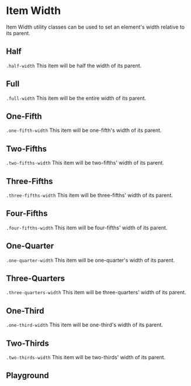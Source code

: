 
# Item Width

Item Width utility classes can be used to set an element's width relative to its parent.

## Half

`.half-width` This item will be half the width of its parent.

<Canvas withToolbar>
  <Story id="utilities-item-width--half" />
</Canvas>

## Full

`.full-width` This item will be the entire width of its parent.

<Canvas withToolbar>
  <Story id="utilities-item-width--full" />
</Canvas>

## One-Fifth

`.one-fifth-width` This item will be one-fifth's width of its parent.

<Canvas withToolbar>
  <Story id="utilities-item-width--one-fifth" />
</Canvas>

## Two-Fifths

`.two-fifths-width` This item will be two-fifths' width of its parent.

<Canvas withToolbar>
  <Story id="utilities-item-width--two-fifths" />
</Canvas>

## Three-Fifths

`.three-fifths-width` This item will be three-fifths' width of its parent.

<Canvas withToolbar>
  <Story id="utilities-item-width--three-fifths" />
</Canvas>

## Four-Fifths

`.four-fifths-width` This item will be four-fifths' width of its parent.

<Canvas withToolbar>
  <Story id="utilities-item-width--four-fifths" />
</Canvas>

## One-Quarter

`.one-quarter-width` This item will be one-quarter's width of its parent.

<Canvas withToolbar>
  <Story id="utilities-item-width--one-quarter" />
</Canvas>

## Three-Quarters

`.three-quarters-width` This item will be three-quarters' width of its parent.

<Canvas withToolbar>
  <Story id="utilities-item-width--three-quarters" />
</Canvas>

## One-Third

`.one-third-width` This item will be one-third's width of its parent.

<Canvas withToolbar>
  <Story id="utilities-item-width--one-third" />
</Canvas>

## Two-Thirds

`.two-thirds-width` This item will be two-thirds' width of its parent.

<Canvas withToolbar>
  <Story id="utilities-item-width--two-thirds" />
</Canvas>

## Playground

<Canvas withToolbar>
  <Story id="utilities-item-width--half" />
</Canvas>

<ArgsTable story="^" />
